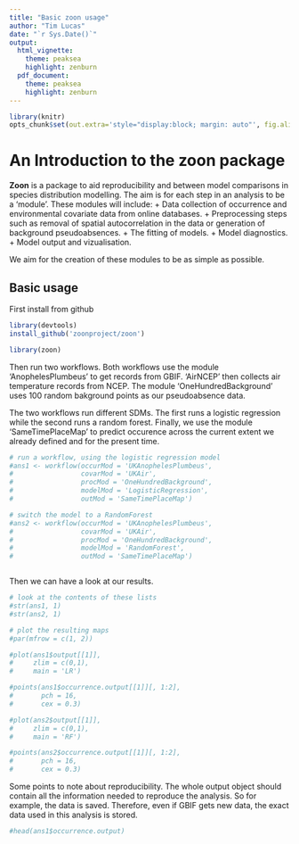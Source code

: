 ```yaml
---
title: "Basic zoon usage"
author: "Tim Lucas"
date: "`r Sys.Date()`"
output: 
  html_vignette:
    theme: peaksea
    highlight: zenburn
  pdf_document:
    theme: peaksea
    highlight: zenburn
---
```


<!--
%\VignetteEngine{knitr::knitr}
%\VignetteIndexEntry{Basic zoon usage}
-->


```r
library(knitr)
opts_chunk$set(out.extra='style="display:block; margin: auto"', fig.align="center")
```

An Introduction to the **zoon** package
=======================================


**Zoon** is a package to aid reproducibility and between model comparisons in species distribution modelling. The aim is for each step in an analysis to be a 'module'. These modules will include: 
+ Data collection of occurrence and environmental covariate data from online databases. 
+ Preprocessing steps such as removal of spatial autocorrelation in the data or generation of background pseudoabsences.
+ The fitting of models.
+ Model diagnostics.
+ Model output and vizualisation.

We aim for the creation of these modules to be as simple as possible.


Basic usage
----------------------------

First install from github
```r
library(devtools)
install_github('zoonproject/zoon')

library(zoon)
```


Then run two workflows. Both workflows use the module 'AnophelesPlumbeus' to get \emph{Anopheles plumbeus} records from GBIF. 'AirNCEP' then collects air temperature records from NCEP. The module 'OneHundredBackground' uses 100 random bakground points as our pseudoabsence data. 

The two workflows run different SDMs. The first runs a logistic regression while the second runs a random forest. Finally, we use the module 'SameTimePlaceMap' to predict occurence across the current extent we already defined and for the present time.
```r
# run a workflow, using the logistic regression model
#ans1 <- workflow(occurMod = 'UKAnophelesPlumbeus',
#                 covarMod = 'UKAir',
#                 procMod = 'OneHundredBackground',
#                 modelMod = 'LogisticRegression',
#                 outMod = 'SameTimePlaceMap')

# switch the model to a RandomForest
#ans2 <- workflow(occurMod = 'UKAnophelesPlumbeus',
#                 covarMod = 'UKAir',
#                 procMod = 'OneHundredBackground',
#                 modelMod = 'RandomForest',
#                 outMod = 'SameTimePlaceMap')



```
Then we can have a look at our results.


```r
# look at the contents of these lists
#str(ans1, 1)
#str(ans2, 1)

# plot the resulting maps
#par(mfrow = c(1, 2))

#plot(ans1$output[[1]],
#     zlim = c(0,1),
#     main = 'LR')

#points(ans1$occurrence.output[[1]][, 1:2],
#       pch = 16,
#       cex = 0.3)

#plot(ans2$output[[1]],
#     zlim = c(0,1),
#     main = 'RF')

#points(ans2$occurrence.output[[1]][, 1:2],
#       pch = 16,
#       cex = 0.3)
```

Some points to note about reproducibility. The whole output object should contain all the information needed to reproduce the analysis. So for example, the data is saved. Therefore, even if GBIF gets new data, the exact data used in this analysis is stored. 

```r
#head(ans1$occurrence.output)
```



